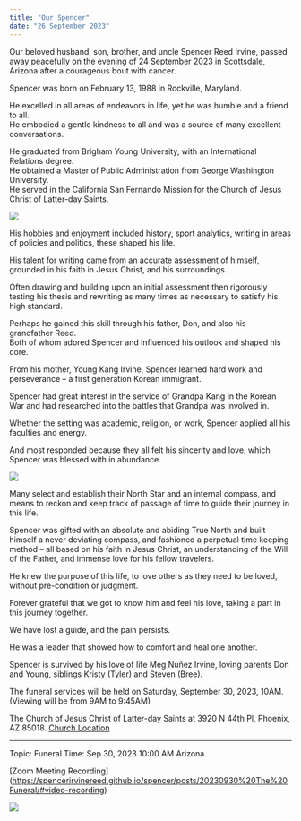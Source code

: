 ```yaml
---
title: "Our Spencer"
date: "26 September 2023"
---
```


Our beloved husband, son, brother, and uncle Spencer Reed Irvine, passed away peacefully on the evening of 24 September 2023 in Scottsdale, Arizona after a courageous bout with cancer.

Spencer was born on February 13, 1988 in Rockville, Maryland.

He excelled in all areas of endeavors in life, yet he was humble and a friend to all.\
He embodied a gentle kindness to all and was a source of many excellent conversations.

He graduated from Brigham Young University, with an International Relations degree.\
He obtained a Master of Public Administration from George Washington University.\
He served in the California San Fernando Mission for the Church of Jesus Christ of Latter-day Saints.

![](temple_cloud.jpeg)

His hobbies and enjoyment included history, sport analytics, writing in areas of policies and politics, these shaped his life.

His talent for writing came from an accurate assessment of himself, grounded in his faith in Jesus Christ, and his surroundings.

Often drawing and building upon an initial assessment then rigorously testing his thesis and rewriting as many times as necessary to satisfy his high standard.

Perhaps he gained this skill through his father, Don, and also his grandfather Reed.\
Both of whom adored Spencer and influenced his outlook and shaped his core.

From his mother, Young Kang Irvine, Spencer learned hard work and perseverance -- a first generation Korean immigrant.

Spencer had great interest in the service of Grandpa Kang in the Korean War and had researched into the battles that Grandpa was involved in.

Whether the setting was academic, religion, or work, Spencer applied all his faculties and energy.

And most responded because they all felt his sincerity and love, which Spencer was blessed with in abundance.

![](tree_love.jpg)

Many select and establish their North Star and an internal compass, and means to reckon and keep track of passage of time to guide their journey in this life.

Spencer was gifted with an absolute and abiding True North and built himself a never deviating compass, and fashioned a perpetual time keeping method -- all based on his faith in Jesus Christ, an understanding of the Will of the Father, and immense love for his fellow travelers.

He knew the purpose of this life, to love others as they need to be loved, without pre-condition or judgment.

Forever grateful that we got to know him and feel his love, taking a part in this journey together.

We have lost a guide, and the pain persists.

He was a leader that showed how to comfort and heal one another.

Spencer is survived by his love of life Meg Nuñez Irvine, loving parents Don and Young, siblings Kristy (Tyler) and Steven (Bree).

The funeral services will be held on Saturday, September 30, 2023, 10AM.\
(Viewing will be from 9AM to 9:45AM)

The Church of Jesus Christ of Latter-day Saints at 3920 N 44th Pl, Phoenix, AZ 85018. [Church Location](https://maps.app.goo.gl/EuyryWaA3nHQc2X29)

------------------------------------------------------------------------

Topic: Funeral Time: Sep 30, 2023 10:00 AM Arizona

\[Zoom Meeting Recording\](<https://spencerirvinereed.github.io/spencer/posts/20230930%20The%20Funeral/#video-recording>)

![](clouds.jpeg)

